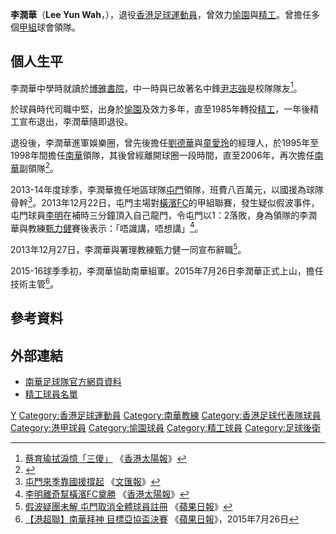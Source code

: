 {{Football player infobox
| playername= 李潤華
| fullname = 李潤華
| englishname = Lee Yun Wah
| nickname = 李華
| image = Lee Yun Wah.JPG
| dateofbirth = {{birth date and age|1955|4|29}}
| cityofbirth = 
| countryofbirth = {{HKG-1945}}
| height = 
| currentclub  = 已退役
| position = 中堅
| years = 1974-85 <br> 1985-86
| clubs = [[愉園體育會|愉園]]<br>[[精工足球隊|精工]]
| caps(goals) =？場（？球）<br>？場（？球）
| nationalyears = 197x-xx
| nationalteam = [[香港足球代表隊|香港]]
| nationalcaps(goals) =？場（？球）
}}

'''李潤華'''（'''Lee Yun Wah'''，{{bd|1955年|4月29日}}），退役[[香港|香港]][[足球|足球]][[運動員|運動員]]，曾效力[[愉園體育會|愉園]]與[[精工足球隊|精工]]。曾擔任多個[[香港甲組足球聯賽|甲組]]球會領隊。

== 個人生平 ==
李潤華中學時就讀於[[博雅書院|博雅書院]]，中一時與已故著名中鋒[[尹志強|尹志強]]是校隊隊友<ref>[http://the-sun.on.cc/cnt/entertainment/20100221/00470_007.html 蔡育瑜拭淚憶「三傻」] {{Wayback|url=http://the-sun.on.cc/cnt/entertainment/20100221/00470_007.html |date=20160305072905 }}《[[香港太陽報|香港太陽報]]》</ref>。

於球員時代司職中堅，出身於[[愉園體育會|愉園]]及效力多年，直至1985年轉投[[精工足球隊|精工]]，一年後精工宣布退出，李潤華隨即退役。

退役後，李潤華進軍娛樂圈，曾先後擔任[[劉德華|劉德華]]與[[童愛玲|童愛玲]]的經理人，於1995年至1998年間擔任[[南華足球隊|南華]]領隊，其後曾經離開球圈一段時間，直至2006年，再次擔任[[南華足球隊|南華]]副領隊<ref>{{Cite web |url=http://www.southchinafc.com/template?series=4&article=111 |title=南華足球隊管理層資料 |accessdate=2008-10-02 |archive-date=2008-08-18 |archive-url=https://web.archive.org/web/20080818064226/http://www.southchinafc.com/template?series=4&article=111 |dead-url=yes }}</ref>。

2013-14年度球季，李潤華擔任地區球隊[[屯門體育會足球隊|屯門]]領隊，班費八百萬元，以國援為球隊骨幹<ref>[http://paper.wenweipo.com/2013/07/05/SP1307050025.htm 屯門來季靠國援撐起] {{Wayback|url=http://paper.wenweipo.com/2013/07/05/SP1307050025.htm |date=20160304062750 }}《[[文汇报_(香港)|文匯報]]》</ref>。2013年12月22日，屯門主場對[[橫濱FC|橫濱FC]]的甲組聯賽，發生疑似假波事件，屯門球員[[李明_(1984年)|李明]]在補時三分鐘頂入自己龍門，令屯門以1：2落敗，身為領隊的李潤華與教練[[甄力健|甄力健]]賽後表示：「唔識講，唔想講」<ref>[http://the-sun.on.cc/cnt/sport/20131223/index.html 李明離奇幫橫濱FC奠勝] {{Wayback|url=http://the-sun.on.cc/cnt/sport/20131223/index.html |date=20190926151955 }}《[[香港太陽報|香港太陽報]]》</ref>。

2013年12月27日，李潤華與署理教練甄力健一同宣布辭職<ref>[http://hk.apple.nextmedia.com/realtime/news/20131227/52033257 假波疑團未解 屯門取消全體球員註冊] {{Wayback|url=http://hk.apple.nextmedia.com/realtime/news/20131227/52033257 |date=20161225214125 }}《[[蘋果日報|蘋果日報]]》</ref>。

2015-16球季季初，李潤華協助南華組軍。2015年7月26日李潤華正式上山，擔任技術主管<ref>[http://hk.apple.nextmedia.com/realtime/sports/20150726/54017148 【港超聯】南華拜神 目標亞協盃決賽] {{Wayback|url=http://hk.apple.nextmedia.com/realtime/sports/20150726/54017148 |date=20160305012001 }}《[[蘋果日報|蘋果日報]]》，2015年7月26日</ref>。

== 參考資料 ==
{{reflist}}

==外部連結==
* [http://www.southchinafc.com/template?series=4&article=111 南華足球隊官方網頁資料] {{Wayback|url=http://www.southchinafc.com/template?series=4&article=111 |date=20080818064226 }}
* [https://web.archive.org/web/20080526033900/http://albertchh.sinaman.com/seiko_main.htm 精工球員名單]

{{DEFAULTSORT:Lee Yun Wah}} 
[[Category:李姓|Y]]
[[Category:香港足球運動員|Category:香港足球運動員]]
[[Category:南華教練|Category:南華教練]]
[[Category:香港足球代表隊球員|Category:香港足球代表隊球員]]
[[Category:港甲球員|Category:港甲球員]]
[[Category:愉園球員|Category:愉園球員]]
[[Category:精工球員|Category:精工球員]]
[[Category:足球後衛|Category:足球後衛]]